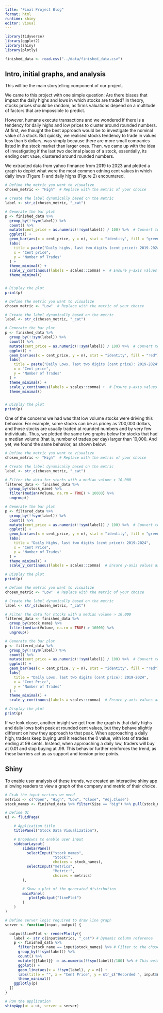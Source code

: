 ```yaml
---
title: "Final Project Blog"
format: html
runtime: shiny
editor: visual
---
```


```r
library(tidyverse)
library(ggplot2)
library(shiny)
library(plotly)
```

```r
finished_data <- read.csv("../data/finished_data.csv")
```

## Intro, initial graphs, and analysis

This will be the main storytelling component of our project.

We came to this project with one simple question: Are there biases that impact the daily highs and lows in which stocks are traded? In theory, stocks prices should be random, as firms valuations depend on a multitude of factors that are impossible to predict.

However, humans execute transactions and we wondered if there is a tendency for daily highs and low prices to cluster around rounded numbers. At first, we thought the best approach would be to investigate the nominal value of a stock. But quickly, we realised stocks tendency to trade in values less than 5 dollars, was simply because there are more small companies listed in the stock market than larger ones. Then, we came up with the idea of investigating if the last two decimal places of a stock, essentially, its ending cent vaue, clustered around rounded numbers.

We extracted data from yahoo finnance from 2019 to 2023 and plotted a graph to depict what were the most common edning cent values in which daily lows (Figure 1) and daily highs (Figure 2) encountered.

```r
# Define the metric you want to visualize
chosen_metric <- "High"  # Replace with the metric of your choice

# Create the label dynamically based on the metric
label <- str_c(chosen_metric, "_cat")

# Generate the bar plot
p <- finished_data %>%
  group_by(!!sym(label)) %>%
  count() %>%
  mutate(cent_price = as.numeric(!!sym(label)) / 100) %>%  # Convert to cent price
  ggplot() +
  geom_bar(aes(x = cent_price, y = n), stat = "identity", fill = "green") +
  labs(
    title = paste("Daily highs, last two digits (cent price): 2019-2024"),
    x = "Cent price",
    y = "Number of Trades"
  ) +
  theme_minimal() +
  scale_y_continuous(labels = scales::comma) +  # Ensure y-axis values are regular counts
  theme_minimal()


# Display the plot
print(p)

```

```r
# Define the metric you want to visualize
chosen_metric <- "Low"  # Replace with the metric of your choice

# Create the label dynamically based on the metric
label <- str_c(chosen_metric, "_cat")

# Generate the bar plot
p <- finished_data %>%
  group_by(!!sym(label)) %>%
  count() %>%
  mutate(cent_price = as.numeric(!!sym(label)) / 100) %>%  # Convert to cent price
  ggplot() +
  geom_bar(aes(x = cent_price, y = n), stat = "identity", fill = "red") +
  labs(
    title = paste("Daily Lows, last two digits (cent price): 2019-2024"),
    x = "Cent price",
    y = "Number of Trades"
  ) +
  theme_minimal() +
  scale_y_continuous(labels = scales::comma) +  # Ensure y-axis values are regular counts
  theme_minimal()


# Display the plot
print(p)
```

One of the concerns we had was that low volume stocks were driving this behavior. For example, some stocks can be as pricey as 200,000 dollars, and those stocks are usually traded at rounded numbers and by very few individuals. Thus, we plotted the same two graphs below for stocks that had a median volume (that is, number of trades per day) larger than 10,000. And yet, we found the same behavior, as shown below:

```r
# Define the metric you want to visualize
chosen_metric <- "High"  # Replace with the metric of your choice

# Create the label dynamically based on the metric
label <- str_c(chosen_metric, "_cat")

# Filter the data for stocks with a median volume > 10,000
filtered_data <- finished_data %>%
  group_by(stock_name) %>%
  filter(median(Volume, na.rm = TRUE) > 10000) %>%
  ungroup()

# Generate the bar plot
p <- filtered_data %>%
  group_by(!!sym(label)) %>%
  count() %>%
  mutate(cent_price = as.numeric(!!sym(label)) / 100) %>%  # Convert to cent price
  ggplot() +
  geom_bar(aes(x = cent_price, y = n), stat = "identity", fill = "green") +
  labs(
    title = "Daily Highs, last two digits (cent price): 2019-2024",
    x = "Cent Price",
    y = "Number of Trades"
  ) +
  theme_minimal() +
  scale_y_continuous(labels = scales::comma)  # Ensure y-axis values are regular counts

# Display the plot
print(p)
```

```r
# Define the metric you want to visualize
chosen_metric <- "Low"  # Replace with the metric of your choice

# Create the label dynamically based on the metric
label <- str_c(chosen_metric, "_cat")

# Filter the data for stocks with a median volume > 10,000
filtered_data <- finished_data %>%
  group_by(stock_name) %>%
  filter(median(Volume, na.rm = TRUE) > 10000) %>%
  ungroup()

# Generate the bar plot
p <- filtered_data %>%
  group_by(!!sym(label)) %>%
  count() %>%
  mutate(cent_price = as.numeric(!!sym(label)) / 100) %>%  # Convert to cent price
  ggplot() +
  geom_bar(aes(x = cent_price, y = n), stat = "identity", fill = "red") +
  labs(
    title = "Daily Lows, last two digits (cent price): 2019-2024",
    x = "Cent Price",
    y = "Number of Trades"
  ) +
  theme_minimal() +
  scale_y_continuous(labels = scales::comma)  # Ensure y-axis values are regular counts

# Display the plot
print(p)
```

If we look closer, another insight we get from the graph is that daily highs and daily lows both peak at rounded cent values, but they behave slightly different on how they approach to that peak. When approaching a daily high, traders keep buying until it reaches the 0 value, with lots of trades ending at 99 cents. Instead, when approaching a daily low, traders will buy at 0.01 and stop buying at .99. This behavior further reinforces the trend, as these barriers act as as support and tension price points.

## Shiny

To enable user analysis of these trends, we created an interactive shiny app allowing readers to view a graph of the company and metric of their choice.

```r
# Grab the input vectors we need
metrics <- c("Open", "High", "Low", "Close", "Adj.Close")
stock_names <- finished_data %>% filter(Size == "big") %>% pull(stock_name) %>% unique() %>% sort() # For now, only the biggest companies are included as options, to keep the dropdown manageable

# Define UI
ui <- fluidPage(

    # Application title
    titlePanel("Stock Data Visualization"),

    # Dropdowns to enable user input 
    sidebarLayout(
        sidebarPanel(
          selectInput("stock_names",
                      "Stock:",
                      choices = stock_names),
          selectInput("metrics",
                      "Metric:",
                      choices = metrics)
        ),

        # Show a plot of the generated distribution
        mainPanel(
           plotlyOutput("linePlot")
        )
    )
)

# Define server logic required to draw line graph
server <- function(input, output) {

  output$linePlot <- renderPlotly({
    label <- str_c(input$metrics, "_cat") # Dynamic column reference
    p <- finished_data %>%
      filter(stock_name == input$stock_names) %>% # Filter to the chosen stock's data
      group_by(!!sym(label)) %>% 
      count() %>% 
      mutate({{label}} := as.numeric(!!sym(label))/100) %>% # This weird syntax is necessary because R treats the dynamic label as a string, rather than a column name
      ggplot() +
      geom_line(aes(x = !!sym(label), y = n)) +
      labs(title = "", x = "Cent Price", y = str_c("Recorded ", input$metrics, "s")) + # Dynamic axis labeling
      theme_minimal()
    ggplotly(p)
  })
}

# Run the application 
shinyApp(ui = ui, server = server)
```
